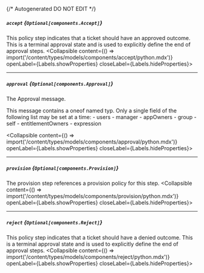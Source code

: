 {/* Autogenerated DO NOT EDIT  */}

##### `accept` *{`Optional[components.Accept]`}*
This policy step indicates that a ticket should have an approved outcome. This is a terminal approval state and is used to explicitly define the end of approval steps.
<Collapsible content={() => import('/content/types/models/components/accept/python.mdx')} openLabel={Labels.showProperties} closeLabel={Labels.hideProperties}>
</Collapsible>

---
##### `approval` *{`Optional[components.Approval]`}*
The Approval message.

This message contains a oneof named typ. Only a single field of the following list may be set at a time:
  \- users
  \- manager
  \- appOwners
  \- group
  \- self
  \- entitlementOwners
  \- expression

<Collapsible content={() => import('/content/types/models/components/approval/python.mdx')} openLabel={Labels.showProperties} closeLabel={Labels.hideProperties}>
</Collapsible>

---
##### `provision` *{`Optional[components.Provision]`}*
The provision step references a provision policy for this step.
<Collapsible content={() => import('/content/types/models/components/provision/python.mdx')} openLabel={Labels.showProperties} closeLabel={Labels.hideProperties}>
</Collapsible>

---
##### `reject` *{`Optional[components.Reject]`}*
This policy step indicates that a ticket should have a denied outcome. This is a terminal approval state and is used to explicitly define the end of approval steps.
<Collapsible content={() => import('/content/types/models/components/reject/python.mdx')} openLabel={Labels.showProperties} closeLabel={Labels.hideProperties}>
</Collapsible>


